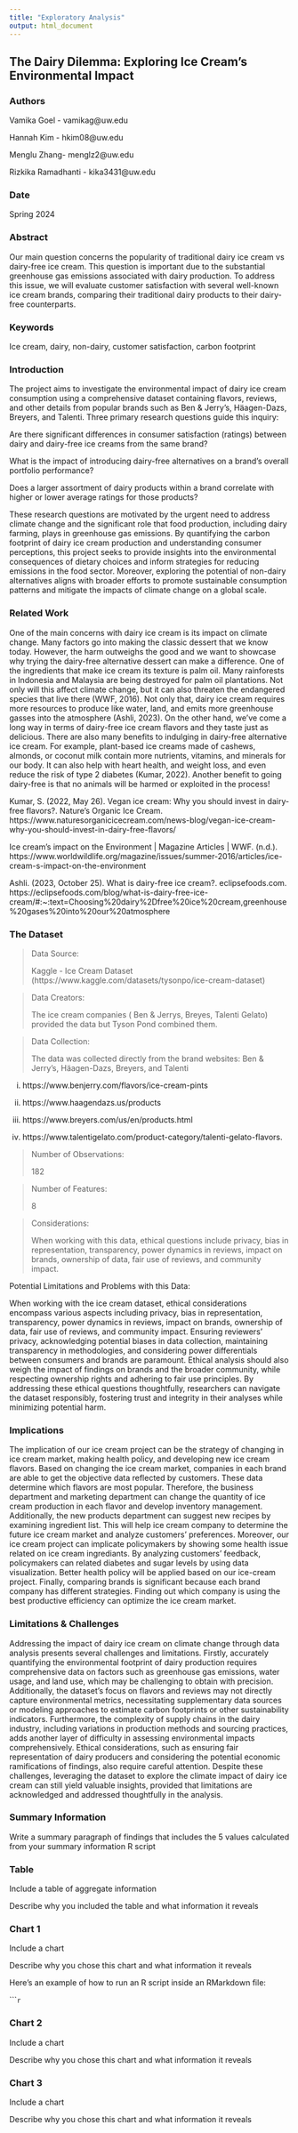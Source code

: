 ```yaml
---
title: "Exploratory Analysis"
output: html_document
---
```


## The Dairy Dilemma: Exploring Ice Cream's Environmental Impact

### Authors

Vamika Goel - vamikag@uw.edu

Hannah Kim - hkim08@uw.edu

Menglu Zhang- menglz2@uw.edu

Rizkika Ramadhanti - kika3431@uw.edu

### Date

Spring 2024

### Abstract

Our main question concerns the popularity of traditional dairy ice cream vs dairy-free ice cream. This question is important due to the substantial greenhouse gas emissions associated with dairy production. To address this issue, we will evaluate customer satisfaction with several well-known ice cream brands, comparing their traditional dairy products to their dairy-free counterparts.

### Keywords

Ice cream, dairy, non-dairy, customer satisfaction, carbon footprint


### Introduction  

The project aims to investigate the environmental impact of dairy ice cream consumption using a comprehensive dataset containing flavors, reviews, and other details from popular brands such as Ben & Jerry's, Häagen-Dazs, Breyers, and Talenti. Three primary research questions guide this inquiry:

Are there significant differences in consumer satisfaction (ratings) between dairy and dairy-free ice creams from the same brand?

What is the impact of introducing dairy-free alternatives on a brand's overall portfolio performance?

Does a larger assortment of dairy products within a brand correlate with higher or lower average ratings for those products?

These research questions are motivated by the urgent need to address climate change and the significant role that food production, including dairy farming, plays in greenhouse gas emissions. By quantifying the carbon footprint of dairy ice cream production and understanding consumer perceptions, this project seeks to provide insights into the environmental consequences of dietary choices and inform strategies for reducing emissions in the food sector. Moreover, exploring the potential of non-dairy alternatives aligns with broader efforts to promote sustainable consumption patterns and mitigate the impacts of climate change on a global scale.

### Related Work  

One of the main concerns with dairy ice cream is its impact on climate change. Many factors go into making the classic dessert that we know today. However, the harm outweighs the good and we want to showcase why trying the dairy-free alternative dessert can make a difference. One of the ingredients that make ice cream its texture is palm oil. Many rainforests in Indonesia and Malaysia are being destroyed for palm oil plantations. Not only will this affect climate change, but it can also threaten the endangered species that live there (WWF, 2016). Not only that, dairy ice cream requires more resources to produce like water, land, and emits more greenhouse gasses into the atmosphere (Ashli, 2023). On the other hand, we’ve come a long way in terms of dairy-free ice cream flavors and they taste just as delicious. There are also many benefits to indulging in dairy-free alternative ice cream. For example, plant-based ice creams made of cashews, almonds, or coconut milk contain more nutrients, vitamins, and minerals for our body. It can also help with heart health, and weight loss, and even reduce the risk of type 2 diabetes (Kumar, 2022). Another benefit to going dairy-free is that no animals will be harmed or exploited in the process!

Kumar, S. (2022, May 26). Vegan ice cream: Why you should invest in dairy-free flavors?. Nature’s Organic Ice Cream. https://www.naturesorganicicecream.com/news-blog/vegan-ice-cream-why-you-should-invest-in-dairy-free-flavors/

Ice cream’s impact on the Environment | Magazine Articles | WWF. (n.d.). https://www.worldwildlife.org/magazine/issues/summer-2016/articles/ice-cream-s-impact-on-the-environment

Ashli. (2023, October 25). What is dairy-free ice cream?. eclipsefoods.com. https://eclipsefoods.com/blog/what-is-dairy-free-ice-cream/#:~:text=Choosing%20dairy%2Dfree%20ice%20cream,greenhouse%20gases%20into%20our%20atmosphere



### The Dataset

>Data Source:
>
Kaggle - Ice Cream Dataset (https://www.kaggle.com/datasets/tysonpo/ice-cream-dataset)

> Data Creators:
>    
The ice cream companies ( Ben & Jerrys, Breyes, Talenti Gelato)  provided the data but Tyson Pond combined them.

> Data Collection:
> 
The data was collected directly from the brand websites: Ben & Jerry's, Häagen-Dazs, Breyers, and Talenti 

(i) https://www.benjerry.com/flavors/ice-cream-pints

(ii) https://www.haagendazs.us/products

(iii) https://www.breyers.com/us/en/products.html

(iv) https://www.talentigelato.com/product-category/talenti-gelato-flavors.

> Number of Observations:
> 
182

>Number of Features:
>
8 

> Considerations:
> 
When working with this data, ethical questions include privacy, bias in representation, transparency, power dynamics in reviews, impact on brands, ownership of data, fair use of reviews, and community impact.

Potential Limitations and Problems with this Data:
   
When working with the ice cream dataset, ethical considerations encompass various aspects including privacy, bias in representation, transparency, power dynamics in reviews, impact on brands, ownership of data, fair use of reviews, and community impact. Ensuring reviewers' privacy, acknowledging potential biases in data collection, maintaining transparency in methodologies, and considering power differentials between consumers and brands are paramount. Ethical analysis should also weigh the impact of findings on brands and the broader community, while respecting ownership rights and adhering to fair use principles. By addressing these ethical questions thoughtfully, researchers can navigate the dataset responsibly, fostering trust and integrity in their analyses while minimizing potential harm.

### Implications

The implication of our ice cream project can be the strategy of changing in ice cream market, making health policy, and developing new ice cream flavors. Based on changing the ice cream market, companies in each brand are able to get the objective data reflected by customers. These data determine which flavors are most popular. Therefore, the business department and marketing department can change the quantity of ice cream production in each flavor and develop inventory management. Additionally, the new products department can suggest new recipes by examining ingredient list. This will help ice cream company to determine the future ice cream market and analyze customers' preferences. Moreover, our ice cream project can implicate policymakers by showing some health issue related on ice cream ingrediants. By analyzing customers' feedback, policymakers can related diabetes and sugar levels by using data visualization. Better health policy will be applied based on our ice-cream project.  Finally, comparing brands is significant because each brand company has different strategies. Finding out which company is using the best productive efficiency can optimize the ice cream market.


### Limitations & Challenges
Addressing the impact of dairy ice cream on climate change through data analysis presents several challenges and limitations. Firstly, accurately quantifying the environmental footprint of dairy production requires comprehensive data on factors such as greenhouse gas emissions, water usage, and land use, which may be challenging to obtain with precision. Additionally, the dataset's focus on flavors and reviews may not directly capture environmental metrics, necessitating supplementary data sources or modeling approaches to estimate carbon footprints or other sustainability indicators. Furthermore, the complexity of supply chains in the dairy industry, including variations in production methods and sourcing practices, adds another layer of difficulty in assessing environmental impacts comprehensively. Ethical considerations, such as ensuring fair representation of dairy producers and considering the potential economic ramifications of findings, also require careful attention. Despite these challenges, leveraging the dataset to explore the climate impact of dairy ice cream can still yield valuable insights, provided that limitations are acknowledged and addressed thoughtfully in the analysis. 


### Summary Information

Write a summary paragraph of findings that includes the 5 values calculated from your summary information R script

### Table

Include a table of aggregate information

Describe why you included the table and what information it reveals

### Chart 1

Include a chart

Describe why you chose this chart and what information it reveals

Here's an example of how to run an R script inside an RMarkdown file:

``````r
```

### Chart 2

Include a chart

Describe why you chose this chart and what information it reveals

### Chart 3

Include a chart

Describe why you chose this chart and what information it reveals
